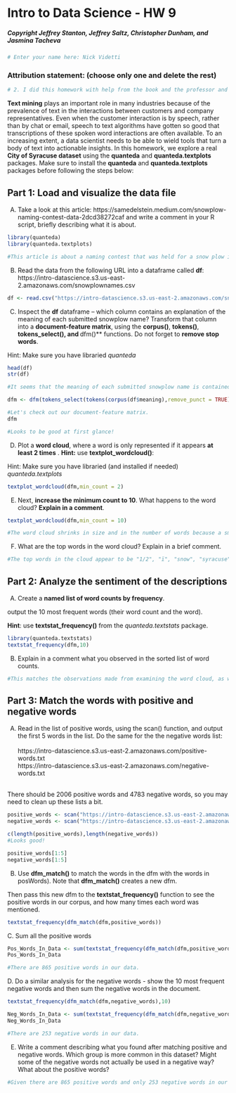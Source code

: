 # Intro to Data Science - HW 9
##### Copyright Jeffrey Stanton, Jeffrey Saltz, Christopher Dunham, and Jasmina Tacheva


```{r}
# Enter your name here: Nick Videtti
```

### Attribution statement: (choose only one and delete the rest)


```{r}
# 2. I did this homework with help from the book and the professor and these Internet sources: Google
```

**Text mining** plays an important role in many industries because of the prevalence of text in the interactions between customers and company representatives. Even when the customer interaction is by speech, rather than by chat or email, speech to text algorithms have gotten so good that transcriptions of these spoken word interactions are often available. To an increasing extent, a data scientist needs to be able to wield tools that turn a body of text into actionable insights. In this homework, we explore a real **City of Syracuse dataset** using the **quanteda** and **quanteda.textplots** packages. Make sure to install the **quanteda** and **quanteda.textplots** packages before following the steps below:<br>

## Part 1: Load and visualize the data file  
A.	Take a look at this article: https://samedelstein.medium.com/snowplow-naming-contest-data-2dcd38272caf and write a comment in your R script, briefly describing what it is about.<br>


```{r}
library(quanteda)
library(quanteda.textplots)

#This article is about a naming contest that was held for a snow plow in Syracuse, and the author of the article obtained the submissions data and attached links of those data in the article.
```

B.	Read the data from the following URL into a dataframe called **df**:
https://intro-datascience.s3.us-east-2.amazonaws.com/snowplownames.csv


```{r}
df <- read.csv("https://intro-datascience.s3.us-east-2.amazonaws.com/snowplownames.csv")
```

C.	Inspect the **df** dataframe – which column contains an explanation of the meaning of each submitted snowplow name? Transform that column into a **document-feature matrix**, using the **corpus()**, **tokens()**, **tokens_select(), and **dfm()** functions. Do not forget to **remove stop words**.

Hint: Make sure you have libraried *quanteda*


```{r}
head(df)
str(df)

#It seems that the meaning of each submitted snowplow name is contained in the meaning column.

dfm <- dfm(tokens_select(tokens(corpus(df$meaning),remove_punct = TRUE),stopwords("english"),"remove"))

#Let's check out our document-feature matrix.
dfm

#Looks to be good at first glance!
```

D.	Plot a **word cloud**, where a word is only represented if it appears **at least 2 times** . **Hint:** use **textplot_wordcloud()**:

Hint: Make sure you have libraried (and installed if needed) *quanteda.textplots* 


```{r}
textplot_wordcloud(dfm,min_count = 2)
```

E.	Next, **increase the minimum count to 10**. What happens to the word cloud? **Explain in a comment**. 


```{r}
textplot_wordcloud(dfm,min_count = 10)

#The word cloud shrinks in size and in the number of words because a smaller amount of words appears 10 or more times in our data.
```

F.	What are the top words in the word cloud? Explain in a brief comment.


```{r}
#The top words in the cloud appear to be "1/2", "ï", "snow", "syracuse", "salt", "name","plow", and "city". These are the largest words in the word cloud and are closer to the center of the word cloud.
```

## Part 2: Analyze the sentiment of the descriptions

A.	Create a **named list of word counts by frequency**.<br>

output the 10 most frequent words (their word count and the word). <br>

**Hint**: use **textstat_frequency()** from the *quanteda.textstats* package.


```{r}
library(quanteda.textstats)
textstat_frequency(dfm,10)
```

B.	Explain in a comment what you observed in the sorted list of word counts. 


```{r}
#This matches the observations made from examining the word cloud, as we did in Part 1F, but this gives more detailed metrics that do not leave anything up to question, such as frequency for the whole document-feature matrix, rank by frequency in the whole document-featured matrix, number of documents that word/feature appears in, and group.
```

## Part 3: Match the words with positive and negative words 

A.	Read in the list of positive words, using the scan() function, and output the first 5 words in the list. Do the same for the  the negative words list: <br>
<br>
https://intro-datascience.s3.us-east-2.amazonaws.com/positive-words.txt
<br>
https://intro-datascience.s3.us-east-2.amazonaws.com/negative-words.txt <br>
<br>

There should be 2006 positive words and 4783 negative words, so you may need to clean up these lists a bit. 


```{r}
positive_words <- scan("https://intro-datascience.s3.us-east-2.amazonaws.com/positive-words.txt", character(0), sep = "\n")[-c(1:34)]
negative_words <- scan("https://intro-datascience.s3.us-east-2.amazonaws.com/negative-words.txt", character(0), sep = "\n")[-c(1:34)]

c(length(positive_words),length(negative_words))
#Looks good!

positive_words[1:5]
negative_words[1:5]
```

B.	Use **dfm_match()** to match the words in the dfm with the words in posWords). Note that **dfm_match()** creates a new dfm.

Then pass this new dfm to the **textstat_frequency()** function to see the positive words in our corpus, and how many times each word was mentioned.


```{r}
textstat_frequency(dfm_match(dfm,positive_words))
```

C. Sum all the positive words


```{r}
Pos_Words_In_Data <- sum(textstat_frequency(dfm_match(dfm,positive_words))$frequency)
Pos_Words_In_Data

#There are 865 positive words in our data.
```

D. Do a similar analysis for the negative words - show the 10 most frequent negative words and then sum the negative words in the document.


```{r}
textstat_frequency(dfm_match(dfm,negative_words),10)

Neg_Words_In_Data <- sum(textstat_frequency(dfm_match(dfm,negative_words))$frequency)
Neg_Words_In_Data

#There are 253 negative words in our data.
```

E.	Write a comment describing what you found after matching positive and negative words. Which group is more common in this dataset? Might some of the negative words not actually be used in a negative way?  What about the positive words?


```{r}
#Given there are 865 positive words and only 253 negative words in our data, we can assume that the name meanings are mostly positive, and are much more positive than negative. However, the flaw with this is a very common flaw on sentiment analysis, which is that context is not taken into account. For example, the word "funny" is the most frequent negative word, but there is a chance that was actually used in a positive way, or maybe even a neutral way. Even the 2nd most frequent negative word is "cold", which is likely referring to the Syracuse climate, and in that case would have more to do with hometown pride than negative connotations. There is not a clear example of this in the top 10 most frequent positive words, but perhaps "work" was used in a negative or neutral way. These are just a few of what may or may not be many examples within our data. Given the large proportion of positive to negative words, and the fact that the top 10 negative words are more suspect than the top 10 positive words, it is probably safe to assume that the meanings are truly more positive than negative, but sentiment analysis is almost never an exact science because of the possibility of false context.
```
